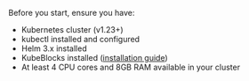 Before you start, ensure you have:

- Kubernetes cluster (v1.23+)
- kubectl installed and configured
- Helm 3.x installed
- KubeBlocks installed ([installation guide](/docs/preview/user_docs/overview/install-kubeblocks))
- At least 4 CPU cores and 8GB RAM available in your cluster